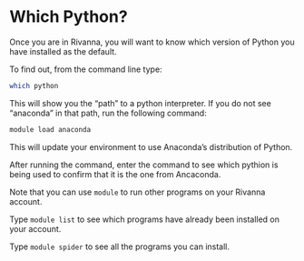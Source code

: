 # Which Python?

Once you are in Rivanna, you will want to know which version of Python you have installed as the default.

To find out, from the command line type:

```bash
which python
```

This will show you the "path" to a python interpreter. If you do not see "anaconda" in that path, run the following command:

```bash
module load anaconda
```

This will update your environment to use Anaconda's distribution of Python. 

After running the command, enter the command to see which pythion is being used to confirm that it is the one from Ancaconda.

Note that you can use `module` to run other programs on your Rivanna account. 

Type `module list` to see which programs have already been installed on your account.

Type `module spider` to see all the programs you can install.